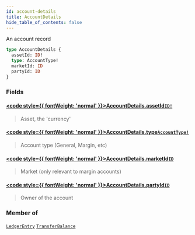 ```yaml
---
id: account-details
title: AccountDetails
hide_table_of_contents: false
---
```








An account record

```graphql
type AccountDetails {
  assetId: ID!
  type: AccountType!
  marketId: ID
  partyId: ID
}
```


### Fields

#### [<code style={{ fontWeight: 'normal' }}>AccountDetails.<b>assetId</b></code>](#)<Bullet />[`ID!`](/testnet/api/graphql/scalars/id) <Badge class="secondary" text="non-null"/> <Badge class="secondary" text="scalar"/>
> Asset, the 'currency'
> 

#### [<code style={{ fontWeight: 'normal' }}>AccountDetails.<b>type</b></code>](#)<Bullet />[`AccountType!`](/testnet/api/graphql/enums/account-type) <Badge class="secondary" text="non-null"/> <Badge class="secondary" text="enum"/>
> Account type (General, Margin, etc)
> 

#### [<code style={{ fontWeight: 'normal' }}>AccountDetails.<b>marketId</b></code>](#)<Bullet />[`ID`](/testnet/api/graphql/scalars/id) <Badge class="secondary" text="scalar"/>
> Market (only relevant to margin accounts)
> 

#### [<code style={{ fontWeight: 'normal' }}>AccountDetails.<b>partyId</b></code>](#)<Bullet />[`ID`](/testnet/api/graphql/scalars/id) <Badge class="secondary" text="scalar"/>
> Owner of the account
> 



### Member of

[`LedgerEntry`](/testnet/api/graphql/objects/ledger-entry)  <Badge class="secondary" text="object"/><Bullet />[`TransferBalance`](/testnet/api/graphql/objects/transfer-balance)  <Badge class="secondary" text="object"/>



